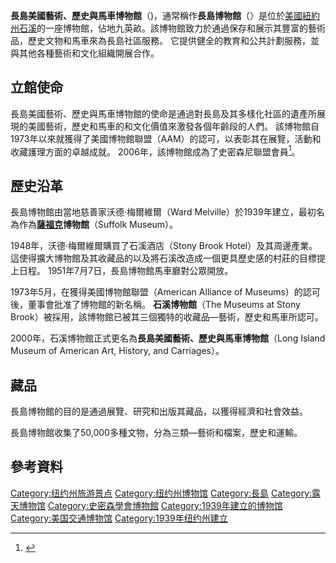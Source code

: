 {{infobox museum
|name= 長島美國藝術、歷史與馬車博物館<br>The Long Island Museum of American Art, History, and Carriages
|image= Carriage_fountain_LIM.jpg  
|image_upright = 1.3
|map_type= 
|map_caption= 
|latitude =
|longitude =
|established= 1939
|type = 藝術博物館, 地方歷史博物館, 交通運輸博物館
|location= 1200 Route 25A<br>Stony Brook, New York, 11790
|Director= 
|founder = 沃德·梅爾維爾
|website= [http://www.longislandmuseum.org/ http://www.longislandmuseum.org]}}
'''長島美國藝術、歷史與馬車博物館'''（{{Lang-en|Long Island Museum of American Art, History, and Carriages}})，通常稱作'''長島博物館'''（{{lang-en|Long Island Museum(LIM)}}）是位於[[美国|美國]][[纽约州|紐約州]][[石溪_(紐約州)|石溪]]的一座博物館，佔地九英畝。該博物館致力於通過保存和展示其豐富的藝術品，歷史文物和馬車來為長島社區服務。 它提供健全的教育和公共計劃服務，並與其他各種藝術和文化組織開展合作。

== 立館使命 ==
長島美國藝術、歷史與馬車博物館的使命是通過對長島及其多樣化社區的遺產所展現的美國藝術，歷史和馬車的和文化價值來激發各個年齡段的人們。 該博物館自1973年以來就獲得了美國博物館聯盟（AAM）的認可，以表彰其在展覽，活動和收藏護理方面的卓越成就。 2006年，該博物館成為了史密森尼聯盟會員<ref>{{cite web|title=About the Museum|url=http://longislandmuseum.org/about-the-long-island-museum/|website=The Long Island Museum|accessdate=2016-10-21|archive-date=2021-03-04|archive-url=https://web.archive.org/web/20210304002438/http://longislandmuseum.org/about-the-long-island-museum/|dead-url=no}}</ref>。

== 歷史沿革 ==
長島博物館由當地慈善家沃德·梅爾維爾（Ward Melville）於1939年建立，最初名為作為'''[[蘇福克縣_(紐約州)|薩福克]]博物館'''（Suffolk Museum）。

1948年，沃德·梅爾維爾購買了石溪酒店（Stony Brook Hotel）及其周邊產業。 這使得擴大博物館及其收藏品的以及將石溪改造成一個更具歷史感的村莊的目標提上日程。
1951年7月7日，長島博物館馬車廳對公眾開放。

1973年5月，在獲得美國博物館聯盟（American Alliance of Museums）的認可後，董事會批准了博物館的新名稱。 '''石溪博物館'''（The Museums at Stony Brook）被採用，該博物館已被其三個獨特的收藏品––藝術，歷史和馬車所認可。

2000年，石溪博物館正式更名為'''長島美國藝術、歷史與馬車博物館'''（Long Island Museum of American Art, History, and Carriages）。

== 藏品 ==
長島博物館的目的是通過展覽、研究和出版其藏品，以獲得經濟和社會效益。

長島博物館收集了50,000多種文物，分為三類––藝術和檔案，歷史和運輸。

== 參考資料 ==
{{Reflist|2}}

[[Category:纽约州旅游景点|Category:纽约州旅游景点]]
[[Category:纽约州博物馆|Category:纽约州博物馆]]
[[Category:長島|Category:長島]]
[[Category:露天博物馆|Category:露天博物馆]]
[[Category:史密森學會博物館|Category:史密森學會博物館]]
[[Category:1939年建立的博物馆|Category:1939年建立的博物馆]]
[[Category:美国交通博物馆|Category:美国交通博物馆]]
[[Category:1939年纽约州建立|Category:1939年纽约州建立]]